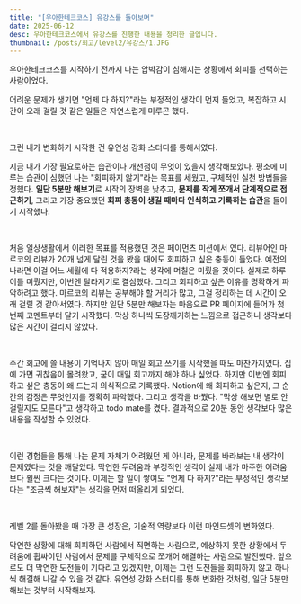 ```yaml
---
title: "[우아한테크코스] 유강스를 돌아보며"
date: 2025-06-12
desc: 우아한테크코스에서 유강스를 진행한 내용을 정리한 글입니다.
thumbnail: /posts/회고/level2/유강스/1.JPG
---
```


우아한테크코스를 시작하기 전까지 나는 압박감이 심해지는 상황에서 회피를 선택하는 사람이었다.

어려운 문제가 생기면 "언제 다 하지?"라는 부정적인 생각이 먼저 들었고, 복잡하고 시간이 오래 걸릴 것 같은 일들은 자연스럽게 미루곤 했다.

<br />

그런 내가 변화하기 시작한 건 유연성 강화 스터디를 통해서였다.

지금 내가 가장 필요로하는 습관이나 개선점이 무엇이 있을지 생각해보았다. 평소에 미루는 습관이 심했던 나는 "회피하지 않기"라는 목표를 세웠고, 구체적인 실천 방법들을 정했다. **일단 5분만 해보기**로 시작의 장벽을 낮추고, **문제를 작게 쪼개서 단계적으로 접근하기**, 그리고 가장 중요했던 **회피 충동이 생길 때마다 인식하고 기록하는 습관**을 들이기 시작했다.

<br />

처음 일상생활에서 이러한 목표를 적용했던 것은 페이먼츠 미션에서 였다. 리뷰어인 마르코의 리뷰가 20개 넘게 달린 것을 봤을 때에도 회피하고 싶은 충동이 들었다. 예전의 나라면 이걸 어느 세월에 다 적용하지?라는 생각에 며칠은 미뤘을 것이다. 실제로 하루 이틀 미뤘지만, 이번엔 달라지기로 결심했다. 그리고 회피하고 싶은 이유를 명확하게 파악하려고 했다. 마르코의 리뷰는 공부해야 할 거리가 많고, 그걸 정리하는 데 시간이 오래 걸릴 것 같아서였다. 하지만 일단 5분만 해보자는 마음으로 PR 페이지에 들어가 첫 번째 코멘트부터 달기 시작했다. 막상 하나씩 도장깨기하는 느낌으로 접근하니 생각보다 많은 시간이 걸리지 않았다.

<br />

주간 회고에 쓸 내용이 기억나지 않아 매일 회고 쓰기를 시작했을 때도 마찬가지였다. 집에 가면 귀찮음이 몰려왔고, 굳이 매일 회고까지 해야 하나 싶었다. 하지만 이번엔 회피하고 싶은 충동이 왜 드는지 의식적으로 기록했다. Notion에 왜 회피하고 싶은지, 그 순간의 감정은 무엇인지를 정확히 파악했다. 그리고 생각을 바꿨다. "막상 해보면 별로 안 걸릴지도 모른다"고 생각하고 todo mate를 켰다. 결과적으로 20분 동안 생각보다 많은 내용을 작성할 수 있었다.

<br />

이런 경험들을 통해 나는 문제 자체가 어려웠던 게 아니라, 문제를 바라보는 내 생각이 문제였다는 것을 깨달았다. 막연한 두려움과 부정적인 생각이 실제 내가 마주한 어려움보다 훨씬 크다는 것이다. 이제는 할 일이 쌓여도 "언제 다 하지?"라는 부정적인 생각보다는 "조금씩 해보자"는 생각을 먼저 떠올리게 되었다.

<br />

레벨 2를 돌아봤을 때 가장 큰 성장은, 기술적 역량보다 이런 마인드셋의 변화였다.

막연한 상황에 대해 회피하던 사람에서 직면하는 사람으로, 예상하지 못한 상황에서 두려움에 휩싸이던 사람에서 문제를 구체적으로 쪼개어 해결하는 사람으로 발전했다. 앞으로도 더 막연한 도전들이 기다리고 있겠지만, 이제는 그런 도전들을 회피하지 않고 하나씩 해결해 나갈 수 있을 것 같다. 유연성 강화 스터디를 통해 변화한 것처럼, 일단 5분만 해보는 것부터 시작해보자.
